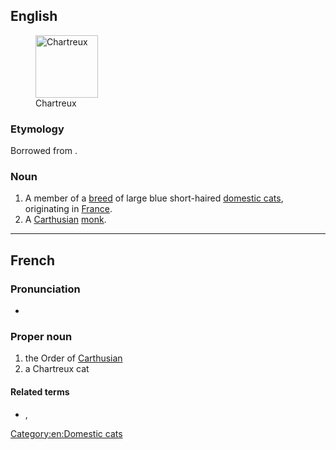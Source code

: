 {{also|chartreux}}
==English==
[[Image:Abbaye fev2006 003.jpg|thumb|right|100px|Chartreux]]

===Etymology===
Borrowed from {{bor|en|fr|Chartreux}}.

===Noun===
{{en-noun|Chartreux}}

# A member of a [[breed]] of large blue short-haired [[domestic cat]]s, originating in [[France]].
# A [[Carthusian]] [[monk]].

{{wikipedia|Chartreux}}
{{commonscat|Chartreux}}

[[Category:en:Domestic cats]]

----

==French==

===Pronunciation===
* {{audio|LL-Q150 (fra)-X-Javier-Saulx-les-Chartreux.wav|Audio|lang=fr}}

===Proper noun===
{{fr-proper noun}}

# the Order of [[Carthusian]]
# a Chartreux cat

====Related terms====
* {{l|fr|chartreux}}, {{l|fr|chartreuse}}